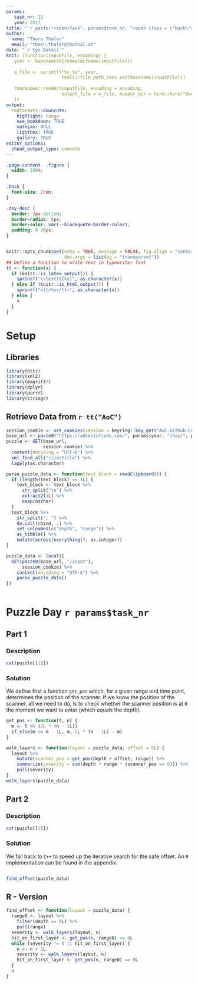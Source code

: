 ```yaml
---
params:
   task_nr: 13
   year: 2017
title: '`r paste("<span>Task", params$task_nr, "<span class = \"back\"><a href = \"index.html\">", fontawesome::fa("home"), "</a></span></span>")`'
author: 
  name: "Thorn Thaler"
  email: "thorn.thaler@thothal.at"
date: "`r Sys.Date()`"
knit: (function(inputFile, encoding) {
   year <- basename(dirname(dirname(inputFile)))
   
   o_file <- sprintf("%s_%s", year, 
                     tools::file_path_sans_ext(basename(inputFile)))
                     
   rmarkdown::render(inputFile, encoding = encoding, 
                     output_file = o_file, output_dir = here::here("docs"))
   })
output: 
  rmdformats::downcute:
    highlight: tango
    use_bookdown: TRUE
    mathjax: NULL
    lightbox: TRUE
    gallery: TRUE
editor_options: 
  chunk_output_type: console
---
```


```css
.page-content  .figure {
  width: 100%;
}

.back {
  font-size: 2rem;
}

.day-desc {
  border: 2px dotted;
  border-radius: 6px;
  border-color: var(--blockquote-border-color);
  padding: 0 20px;
}
```

```js
```

```r
knitr::opts_chunk$set(echo = TRUE, message = FALSE, fig.align = "center",
                      dev.args = list(bg = "transparent"))
## Define a function to write text in typewriter font
tt <- function(x) {
  if (knitr::is_latex_output()) {
    sprintf("\\texttt{%s}", as.character(x))
  } else if (knitr::is_html_output()) {
    sprintf("<tt>%s</tt>", as.character(x))
  } else {
    x
  }
}

```

# Setup

## Libraries

```r
library(httr)
library(xml2)
library(magrittr)
library(dplyr)
library(purrr)
library(stringr)
```

## Retrieve Data from `r tt("AoC")`


```r
session_cookie <- set_cookies(session = keyring::key_get("AoC-GitHub-Cookie"))
base_url <- paste0("https://adventofcode.com/", params$year, "/day/", params$task_nr)
puzzle <- GET(base_url,
              session_cookie) %>% 
  content(encoding = "UTF-8") %>% 
  xml_find_all("///article") %>% 
  lapply(as.character)

parse_puzzle_data <- function(text_block = readClipboard()) {
  if (length(text_block) == 1L) {
    text_block <- text_block %>% 
      str_split("\n") %>% 
      extract2(1L) %>% 
      keep(nzchar)
  }
  text_block %>% 
    str_split(": ") %>% 
    do.call(rbind, .) %>% 
    set_colnames(c("depth", "range")) %>% 
    as_tibble() %>% 
    mutate(across(everything(), as.integer))
}

puzzle_data <- local({
  GET(paste0(base_url, "/input"),
      session_cookie) %>% 
    content(encoding = "UTF-8") %>% 
    parse_puzzle_data()
})
```

```r
```

# Puzzle Day `r params$task_nr`

## Part 1

### Description

```r
cat(puzzle[[1]])
```

### Solution

We define first a function `get_pos` which, for a given range and time point, determines
the position of the scanner. If we know the position of the scanner, all we need to do,
is to check whether the scanner position is at `0` the moment we want to enter (which 
equals the depth).

```r
get_pos <- function(t, n) {
  m <- t %% (2L * (n - 1L))
  if_else(m <= n - 1L, m, 2L * (n - 1L) - m)
}

walk_layers <- function(layout = puzzle_data, offset = 0L) {
  layout %>% 
    mutate(scanner_pos = get_pos(depth + offset, range)) %>% 
    summarize(severity = sum(depth * range * (scanner_pos == 0))) %>% 
    pull(severity)
}
walk_layers(puzzle_data)
```

## Part 2

### Description

```r
cat(puzzle[[2]])
```

### Solution

We fall back to `C++` to speed up the iterative search for the safe offset. 
An `R` implementation can be found in the appendix.

```Rcpp
```

```r
find_offset(puzzle_data)
```

## R - Version

```r
find_offset <- function(layout = puzzle_data) {
  range0 <- layout %>% 
    filter(depth == 0L) %>% 
    pull(range)
  severity <- walk_layers(layout, n)
  hit_on_first_layer <- get_pos(n, range0) == 0L
  while (severity != 0 || hit_on_first_layer) {
    n <- n + 1L
    severity <- walk_layers(layout, n)
    hit_on_first_layer <- get_pos(n, range0) == 0L
  }
  n
}
```
